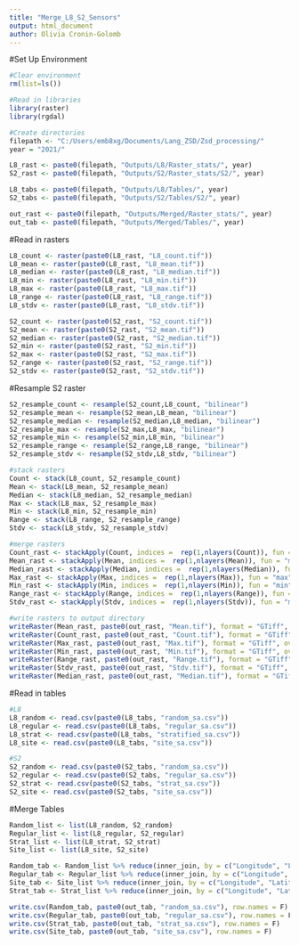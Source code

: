 ---
title: "Merge_L8_S2_Sensors"
output: html_document
author: Olivia Cronin-Golomb
---
#Set Up Environment
```{r setup, include=FALSE}
#Clear environment
rm(list=ls())

#Read in libraries
library(raster)
library(rgdal)

#Create directories
filepath <- "C:/Users/emb8xg/Documents/Lang_ZSD/Zsd_processing/"
year = "2021/"

L8_rast <- paste0(filepath, "Outputs/L8/Raster_stats/", year)
S2_rast <- paste0(filepath, "Outputs/S2/Raster_stats/S2/", year)

L8_tabs <- paste0(filepath, "Outputs/L8/Tables/", year)
S2_tabs <- paste0(filepath, "Outputs/S2/Tables/S2/", year)

out_rast <- paste0(filepath, "Outputs/Merged/Raster_stats/", year)
out_tab <- paste0(filepath, "Outputs/Merged/Tables/", year)

```

#Read in rasters
```{r}
L8_count <- raster(paste0(L8_rast, "L8_count.tif"))
L8_mean <- raster(paste0(L8_rast, "L8_mean.tif"))
L8_median <- raster(paste0(L8_rast, "L8_median.tif"))
L8_min <- raster(paste0(L8_rast, "L8_min.tif"))
L8_max <- raster(paste0(L8_rast, "L8_max.tif"))
L8_range <- raster(paste0(L8_rast, "L8_range.tif"))
L8_stdv <- raster(paste0(L8_rast, "L8_stdv.tif"))

S2_count <- raster(paste0(S2_rast, "S2_count.tif"))
S2_mean <- raster(paste0(S2_rast, "S2_mean.tif"))
S2_median <- raster(paste0(S2_rast, "S2_median.tif"))
S2_min <- raster(paste0(S2_rast, "S2_min.tif"))
S2_max <- raster(paste0(S2_rast, "S2_max.tif"))
S2_range <- raster(paste0(S2_rast, "S2_range.tif"))
S2_stdv <- raster(paste0(S2_rast, "S2_stdv.tif"))

```

#Resample S2 raster
```{r}
S2_resample_count <- resample(S2_count,L8_count, "bilinear")
S2_resample_mean <- resample(S2_mean,L8_mean, "bilinear")
S2_resample_median <- resample(S2_median,L8_median, "bilinear")
S2_resample_max <- resample(S2_max,L8_max, "bilinear")
S2_resample_min <- resample(S2_min,L8_min, "bilinear")
S2_resample_range <- resample(S2_range,L8_range, "bilinear")
S2_resample_stdv <- resample(S2_stdv,L8_stdv, "bilinear")

#stack rasters
Count <- stack(L8_count, S2_resample_count)
Mean <- stack(L8_mean, S2_resample_mean)
Median <- stack(L8_median, S2_resample_median)
Max <- stack(L8_max, S2_resample_max)
Min <- stack(L8_min, S2_resample_min)
Range <- stack(L8_range, S2_resample_range)
Stdv <- stack(L8_stdv, S2_resample_stdv)

#merge rasters
Count_rast <- stackApply(Count, indices =  rep(1,nlayers(Count)), fun = "sum", na.rm = T)
Mean_rast <- stackApply(Mean, indices =  rep(1,nlayers(Mean)), fun = "mean", na.rm = T)
Median_rast <- stackApply(Median, indices =  rep(1,nlayers(Median)), fun = "mean", na.rm = T)
Max_rast <- stackApply(Max, indices =  rep(1,nlayers(Max)), fun = "max", na.rm = T)
Min_rast <- stackApply(Min, indices =  rep(1,nlayers(Min)), fun = "min", na.rm = T)
Range_rast <- stackApply(Range, indices =  rep(1,nlayers(Range)), fun = "mean", na.rm = T)
Stdv_rast <- stackApply(Stdv, indices =  rep(1,nlayers(Stdv)), fun = "mean", na.rm = T)

#write rasters to output directory
writeRaster(Mean_rast, paste0(out_rast, "Mean.tif"), format = "GTiff", overwrite = T)
writeRaster(Count_rast, paste0(out_rast, "Count.tif"), format = "GTiff", overwrite = T)
writeRaster(Max_rast, paste0(out_rast, "Max.tif"), format = "GTiff", overwrite = T)
writeRaster(Min_rast, paste0(out_rast, "Min.tif"), format = "GTiff", overwrite = T)
writeRaster(Range_rast, paste0(out_rast, "Range.tif"), format = "GTiff", overwrite = T)
writeRaster(Stdv_rast, paste0(out_rast, "Stdv.tif"), format = "GTiff", overwrite = T)
writeRaster(Median_rast, paste0(out_rast, "Median.tif"), format = "GTiff", overwrite = T)

```

#Read in tables
```{r}
#L8
L8_random <- read.csv(paste0(L8_tabs, "random_sa.csv"))
L8_regular <- read.csv(paste0(L8_tabs, "regular_sa.csv"))
L8_strat <- read.csv(paste0(L8_tabs, "stratified_sa.csv"))
L8_site <- read.csv(paste0(L8_tabs, "site_sa.csv"))

#S2
S2_random <- read.csv(paste0(S2_tabs, "random_sa.csv"))
S2_regular <- read.csv(paste0(S2_tabs, "regular_sa.csv"))
S2_strat <- read.csv(paste0(S2_tabs, "strat_sa.csv"))
S2_site <- read.csv(paste0(S2_tabs, "site_sa.csv"))

```

#Merge Tables
```{r}
Random_list <- list(L8_random, S2_random)
Regular_list <- list(L8_regular, S2_regular)
Strat_list <- list(L8_strat, S2_strat)
Site_list <- list(L8_site, S2_site)

Random_tab <- Random_list %>% reduce(inner_join, by = c("Longitude", "Latitude"))
Regular_tab <- Regular_list %>% reduce(inner_join, by = c("Longitude", "Latitude"))
Site_tab <- Site_list %>% reduce(inner_join, by = c("Longitude", "Latitude"))
Strat_tab <- Strat_list %>% reduce(inner_join, by = c("Longitude", "Latitude"))

write.csv(Random_tab, paste0(out_tab, "random_sa.csv"), row.names = F)
write.csv(Regular_tab, paste0(out_tab, "regular_sa.csv"), row.names = F)
write.csv(Strat_tab, paste0(out_tab, "strat_sa.csv"), row.names = F)
write.csv(Site_tab, paste0(out_tab, "site_sa.csv"), row.names = F)

```
